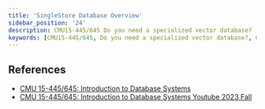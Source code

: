```yaml
---
title: 'SingleStore Database Overview'
sidebar_position: '24'
description: CMU15-445/645 Do you need a specialized vector database?
keywords: [CMU15-445/645, Do you need a specialized vector database?, CMU15-445/645 筆記]
---
```


<head>
  <title>CMU 15-445/645 筆記 SingleStore Database Overview</title>
</head>

## References

- [CMU 15-445/645: Introduction to Database Systems](https://15445.courses.cs.cmu.edu/fall2023/)
- [CMU 15-445/645: Introduction to Database Systems Youtube 2023 Fall](https://www.youtube.com/watch?v=niQ46NQR2eI&list=PLSE8ODhjZXjbj8BMuIrRcacnQh20hmY9g&index=25)

